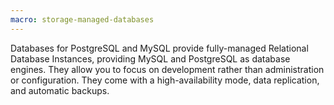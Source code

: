 ```yaml
---
macro: storage-managed-databases
---
```


Databases for PostgreSQL and MySQL provide fully-managed Relational Database Instances, providing MySQL and PostgreSQL as database engines.
They allow you to focus on development rather than administration or configuration. They come with a high-availability mode, data replication, and automatic backups.
